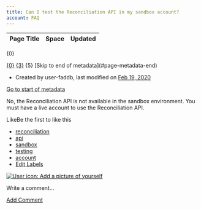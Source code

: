 ```yaml
---
title: Can I test the Reconciliation API in my sandbox account?
account: FAQ 
---
```


<table class="aui"> <thead> <tr class="header"> <th class="search-result-title">Page Title</th> <th class="search-result-space">Space</th> <th class="search-result-date">Updated</th> </tr> </thead> </table> <p class="search-result-count">{0}</p> <tr class="search-result"> <td class="search-result-title"><a href="{1}" class="content-type-{2}"><span>{0}</span></a></td> <td class="search-result-space"><a class="space" href="/display/{4}/" title="{3}">{3}</a></td> <td class="search-result-date"><span class="date" title="{6}">{5}</span></td> </tr> [Skip to end of metadata](#page-metadata-end)

*   Created by user-faddb, last modified on [Feb 19, 2020](/pages/diffpagesbyversion.action?pageId=721160&selectedPageVersions=2&selectedPageVersions=3 "Show changes")

[Go to start of metadata](#page-metadata-start)

No, the Reconciliation API is not available in the sandbox environment. You must have a live account to use the Reconciliation API.

LikeBe the first to like this

*   [reconciliation](/label/FAQ/reconciliation)
*   [api](/label/FAQ/api)
*   [sandbox](/label/FAQ/sandbox)
*   [testing](/label/FAQ/testing)
*   [account](/label/FAQ/account)
*   [Edit Labels](# "Edit Labels (Type 'l')")

[![User icon: Add a picture of yourself](/s/en_GB/7901/abf7b35644d5a5d1d7e4b0969a83e8eb2b569fb5/_/images/icons/profilepics/add_profile_pic.svg)](/users/profile/editmyprofilepicture.action)

Write a comment…

[Add Comment](/pages/viewpage.action?pageId=721160&showComments=true&showCommentArea=true#addcomment)
